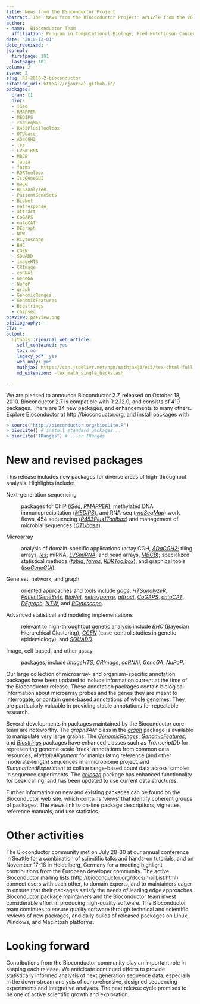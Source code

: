 ```yaml
---
title: News from the Bioconductor Project
abstract: The 'News from the Bioconductor Project' article from the 2010-2 issue.
author: 
- name:  Bioconductor Team
  affiliation: Program in Computational Biology, Fred Hutchinson Cancer Research Center
date: '2010-12-01'
date_received: ~
journal:
  firstpage: 101
  lastpage: 101
volume: 2
issue: 2
slug: RJ-2010-2-bioconductor
citation_url: https://rjournal.github.io/
packages:
  cran: []
  bioc:
  - iSeq
  - RMAPPER
  - MEDIPS
  - rnaSeqMap
  - R453Plus1Toolbox
  - OTUbase
  - ADaCGH2
  - les
  - LVSmiRNA
  - MBCB
  - fabia
  - farms
  - RDRToolbox
  - IsoGeneGUI
  - gage
  - HTSanalyzeR
  - PatientGeneSets
  - BioNet
  - netresponse
  - attract
  - CoGAPS
  - ontoCAT
  - DEgraph
  - NTW
  - RCytoscape
  - BHC
  - CGEN
  - SQUADD
  - imageHTS
  - CRImage
  - coRNAi
  - GeneGA
  - NuPoP
  - graph
  - GenomicRanges
  - GenomicFeatures
  - Biostrings
  - chipseq
preview: preview.png
bibliography: ~
CTV: ~
output:
  rjtools::rjournal_web_article:
    self_contained: yes
    toc: no
    legacy_pdf: yes
    web_only: yes
    mathjax: https://cdn.jsdelivr.net/npm/mathjax@3/es5/tex-chtml-full.js
    md_extension: -tex_math_single_backslash

---
```


::: article
We are pleased to announce Bioconductor 2.7, released on October 18,
2010. Bioconductor 2.7 is compatible with R 2.12.0, and consists of 419
packages. There are 34 new packages, and enhancements to many others.
Explore Bioconductor at <http://bioconductor.org>, and install packages
with

``` r
> source("http://bioconductor.org/biocLite.R")
> biocLite() # install standard packages...
> biocLite("IRanges") # ...or IRanges
```

# New and revised packages

This release includes new packages for diverse areas of high-throughput
analysis. Highlights include:

Next-generation sequencing

:   packages for ChIP
    ([*iSeq*](https://www.bioconductor.org/packages/release/bioc/html/iSeq.html),
    [*RMAPPER*](https://www.bioconductor.org/packages/release/bioc/html/RMAPPER.html)),
    methylated DNA immunoprecipitation
    ([*MEDIPS*](https://www.bioconductor.org/packages/release/bioc/html/MEDIPS.html)),
    and RNA-seq
    ([*rnaSeqMap*](https://www.bioconductor.org/packages/release/bioc/html/rnaSeqMap.html))
    work flows, 454 sequencing
    ([*R453Plus1Toolbox*](https://www.bioconductor.org/packages/release/bioc/html/R453Plus1Toolbox.html))
    and management of microbial sequences
    ([*OTUbase*](https://www.bioconductor.org/packages/release/bioc/html/OTUbase.html)).

Microarray

:   analysis of domain-specific applications (array CGH,
    [*ADaCGH2*](https://www.bioconductor.org/packages/release/bioc/html/ADaCGH2.html);
    tiling arrays,
    [*les*](https://www.bioconductor.org/packages/release/bioc/html/les.html);
    miRNA,
    [*LVSmiRNA*](https://www.bioconductor.org/packages/release/bioc/html/LVSmiRNA.html);
    and bead arrays,
    [*MBCB*](https://www.bioconductor.org/packages/release/bioc/html/MBCB.html));
    specialized statistical methods
    ([*fabia*](https://www.bioconductor.org/packages/release/bioc/html/fabia.html),
    [*farms*](https://www.bioconductor.org/packages/release/bioc/html/farms.html),
    [*RDRToolbox*](https://www.bioconductor.org/packages/release/bioc/html/RDRToolbox.html)),
    and graphical tools
    ([*IsoGeneGUI*](https://www.bioconductor.org/packages/release/bioc/html/IsoGeneGUI.html)).

Gene set, network, and graph

:   oriented approaches and tools include
    [*gage*](https://www.bioconductor.org/packages/release/bioc/html/gage.html),
    [*HTSanalyzeR*](https://www.bioconductor.org/packages/release/bioc/html/HTSanalyzeR.html),
    [*PatientGeneSets*](https://www.bioconductor.org/packages/release/bioc/html/PatientGeneSets.html),
    [*BioNet*](https://www.bioconductor.org/packages/release/bioc/html/BioNet.html),
    [*netresponse*](https://www.bioconductor.org/packages/release/bioc/html/netresponse.html),
    [*attract*](https://www.bioconductor.org/packages/release/bioc/html/attract.html),
    [*CoGAPS*](https://www.bioconductor.org/packages/release/bioc/html/CoGAPS.html),
    [*ontoCAT*](https://www.bioconductor.org/packages/release/bioc/html/ontoCAT.html),
    [*DEgraph*](https://www.bioconductor.org/packages/release/bioc/html/DEgraph.html),
    [*NTW*](https://www.bioconductor.org/packages/release/bioc/html/NTW.html),
    and
    [*RCytoscape*](https://www.bioconductor.org/packages/release/bioc/html/RCytoscape.html).

Advanced statistical and modeling implementations

:   relevant to high-throughtput genetic analysis include
    [*BHC*](https://www.bioconductor.org/packages/release/bioc/html/BHC.html)
    (Bayesian Hierarchical Clustering),
    [*CGEN*](https://www.bioconductor.org/packages/release/bioc/html/CGEN.html)
    (case-control studies in genetic epidemiology), and
    [*SQUADD*](https://www.bioconductor.org/packages/release/bioc/html/SQUADD.html).

Image, cell-based, and other assay

:   packages, include
    [*imageHTS*](https://www.bioconductor.org/packages/release/bioc/html/imageHTS.html),
    [*CRImage*](https://www.bioconductor.org/packages/release/bioc/html/CRImage.html),
    [*coRNAi*](https://www.bioconductor.org/packages/release/bioc/html/coRNAi.html),
    [*GeneGA*](https://www.bioconductor.org/packages/release/bioc/html/GeneGA.html),
    [*NuPoP*](https://www.bioconductor.org/packages/release/bioc/html/NuPoP.html).

Our large collection of microarray- and organism-specific annotation
packages have been updated to include information current at the time of
the Bioconductor release. These annotation packages contain biological
information about microarray probes and the genes they are meant to
interrogate, or contain gene-based annotations of whole genomes. They
are particularly valuable in providing stable annotations for repeatable
research.

Several developments in packages maintained by the Bioconductor core
team are noteworthy. The *graphBAM* class in the
[*graph*](https://www.bioconductor.org/packages/release/bioc/html/graph.html)
package is available to manipulate very large graphs. The
[*GenomicRanges*](https://www.bioconductor.org/packages/release/bioc/html/GenomicRanges.html),
[*GenomicFeatures*](https://www.bioconductor.org/packages/release/bioc/html/GenomicFeatures.html),
and
[*Biostrings*](https://www.bioconductor.org/packages/release/bioc/html/Biostrings.html)
packages have enhanced classes such as *TranscriptDb* for representing
genome-scale 'track' annotations from common data resources,
*MultipleAlignment* for manipulating reference (and other
moderate-length) sequences in a microbiome project, and
*SummarizedExperiment* to collate range-based count data across samples
in sequence experiments. The
[*chipseq*](https://www.bioconductor.org/packages/release/bioc/html/chipseq.html)
package has enhanced functionality for peak calling, and has been
updated to use current data structures.

Further information on new and existing packages can be found on the
Bioconductor web site, which contains 'views' that identify coherent
groups of packages. The views link to on-line package descriptions,
vignettes, reference manuals, and use statistics.

# Other activities

The Bioconductor community met on July 28-30 at our annual conference in
Seattle for a combination of scientific talks and hands-on tutorials,
and on November 17-18 in Heidelberg, Germany for a meeting highlight
contributions from the European developer community. The active
Bioconductor mailing lists
(<http://bioconductor.org/docs/mailList.html>) connect users with each
other, to domain experts, and to maintainers eager to ensure that their
packages satisfy the needs of leading edge approaches. Bioconductor
package maintainers and the Bioconductor team invest considerable effort
in producing high-quality software. The Bioconductor team continues to
ensure quality software through technical and scientific reviews of new
packages, and daily builds of released packages on Linux, Windows, and
Macintosh platforms.

# Looking forward

Contributions from the Bioconductor community play an important role in
shaping each release. We anticipate continued efforts to provide
statistically informed analysis of next generation sequence data,
especially in the down-stream analysis of comprehensive, designed
sequencing experiments and integrative analyses. The next release cycle
promises to be one of active scientific growth and exploration.
:::
